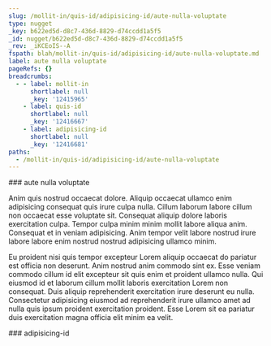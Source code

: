 ```yaml
---
slug: /mollit-in/quis-id/adipisicing-id/aute-nulla-voluptate
type: nugget
_key: b622ed5d-d8c7-436d-8829-d74ccdd1a5f5
_id: nugget/b622ed5d-d8c7-436d-8829-d74ccdd1a5f5
_rev: _iKCEoIS--A
fspath: blah/mollit-in/quis-id/adipisicing-id/aute-nulla-voluptate.md
label: aute nulla voluptate
pageRefs: {}
breadcrumbs:
  - - label: mollit-in
      shortlabel: null
      _key: '12415965'
    - label: quis-id
      shortlabel: null
      _key: '12416667'
    - label: adipisicing-id
      shortlabel: null
      _key: '12416681'
paths:
  - /mollit-in/quis-id/adipisicing-id/aute-nulla-voluptate
---
```


<NuggetArea>
<Nugget slug="/mollit-in/quis-id/adipisicing-id/aute-nulla-voluptate" type="nugget" _key="b622ed5d-d8c7-436d-8829-d74ccdd1a5f5" _id="nugget/b622ed5d-d8c7-436d-8829-d74ccdd1a5f5" _rev="_iKCEoIS--A" fspath="blah/mollit-in/quis-id/adipisicing-id/aute-nulla-voluptate.md" label="aute nulla voluptate" paths="/mollit-in/quis-id/adipisicing-id/aute-nulla-voluptate">
<NuggetBody>
### aute nulla voluptate

Anim quis nostrud occaecat dolore. Aliquip occaecat ullamco enim adipisicing consequat quis irure culpa nulla. Cillum laborum labore cillum non occaecat esse voluptate sit. Consequat aliquip dolore laboris exercitation culpa. Tempor culpa minim minim mollit labore aliqua anim. Consequat et in veniam adipisicing. Anim tempor velit labore nostrud irure labore labore enim nostrud nostrud adipisicing ullamco minim.

Eu proident nisi quis tempor excepteur Lorem aliquip occaecat do pariatur est officia non deserunt. Anim nostrud anim commodo sint ex. Esse veniam commodo cillum id elit excepteur sit quis enim et proident ullamco nulla. Qui eiusmod id et laborum cillum mollit laboris exercitation Lorem non consequat. Duis aliquip reprehenderit exercitation irure deserunt eu nulla. Consectetur adipisicing eiusmod ad reprehenderit irure ullamco amet ad nulla quis ipsum proident exercitation proident. Esse Lorem sit ea pariatur duis exercitation magna officia elit minim ea velit.

</NuggetBody>
<Breadcrumbs>
<Crumbs>
<Crumb _key="12415965" label="mollit-in" /><Crumb _key="12416667" label="quis-id" /><Crumb _key="12416681" label="adipisicing-id" />
</Crumbs>
</Breadcrumbs>
</Nugget>

<NuggetsInbound>
</NuggetsInbound>
<NuggetsOutbound>
</NuggetsOutbound>
</NuggetArea>
<PassagesInbound>
<Passage direction="inbound" type="passage" _key="12416681" _id="passage/12416681" _rev="_iKCEoIS--_" label="adipisicing-id" passage="adipisicing-id" fspath="blah/mollit-in/quis-id/adipisicing-id" paths="/mollit-in/quis-id/adipisicing-id" slug="/mollit-in/quis-id/adipisicing-id">
<NuggetBody>
### adipisicing-id

</NuggetBody>
<Breadcrumbs>
<Crumbs>
<Crumb _key="12415965" label="mollit-in" /><Crumb _key="12416667" label="quis-id" />
</Crumbs>
</Breadcrumbs>
</Passage>

</PassagesInbound>
<PassagesOutbound>
</PassagesOutbound>